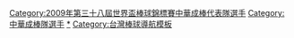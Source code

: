 {{Navbox
|bodyclass=hlist

|name  = 2009年第三十八屆世界盃棒球錦標賽中華成棒代表隊
|title = [[2009年世界盃棒球錦標賽|<span style="color:white;">2009年第三十八屆世界盃棒球錦標賽</span>]][[中華成棒隊|<span style="color:white;">中華成棒代表隊</span>]]

|titlestyle = background: navy; color: red;
|groupstyle = background: navy; color: #FFFFFF;

|group1=總教練
|list1= 
*3 [[葉志仙]]（[[輔仁大學棒球隊|輔仁]]）

|group2 = 教練
|list2= 
*1 [[吳文裕]]（[[合作金庫棒球隊|合庫]]） 
* 6 [[陳威成]]（[[高苑科技大學棒球隊|高苑]]） 
* 88 [[郭泰源]]（[[中華民國棒球協會|棒協]]） 
 
|group3= 投手
|list3= 
*10 [[林煜清]]（[[國立體育大學棒球隊|台啤]]）
* 17 [[李明進]]（[[台中市威達超舜棒球隊|威達超舜]]） 
* 18 [[許竹見]]（[[台中市威達超舜棒球隊|威達超舜]]） 
* 19 [[王溢正]]（[[Lamigo桃猿|熊訓]]） 
* 28 [[唐嘉駿]]（[[合作金庫棒球隊|合庫]]） 
* 41 [[王鏡銘]]（[[統一7-ELEVEn獅|獅訓]]） 
* 52 [[林彥峰]]（[[台北市成棒隊|北市]]） 
* 69 [[林旺億]]（[[波士頓紅襪隊|紅襪]][[洛威旋球|短期1A]]） 
* 77 [[林晨樺]]（[[文化大學棒球隊|文化]]）
* 81 [[廖文揚]]（[[文化大學棒球隊|文化]]）
* 99 [[黃志龍]]（[[國立體育大學棒球隊|台啤]]） 

|group4= 捕手
|list4= 
*8 [[王信民]]（[[台北市成棒隊|北市]]）
* 15 [[林琨笙]]（[[國立臺灣體育學院棒球隊|台體]]）
* [[林泓育]]（[[Lamigo桃猿|熊訓]]）

|group5= 內野手
|list5= 
*13 [[郭銘仁]]（[[桃園航空城棒球隊|桃園]]） 
* 23 [[林加祐]]（[[合作金庫棒球隊|合庫]]）
* 24 [[羅博宇]]（[[國立臺灣體育學院棒球隊|台體]]） 
* 27 [[林志祥]]（[[文化大學棒球隊|文化]]） 
* 30 [[林國民]]（[[興農牛|牛訓]]）
* 98 [[林瀚]]（[[合作金庫棒球隊|合庫]]） 

|group6= 外野手
|list6= 
*4 [[林根緯]]（[[兄弟象|象訓]]） 
* 7 [[郭岱詠]]（[[台北市成棒隊|北市]]） 
* 12 [[張家浩]]（[[台中市威達超舜棒球隊|威達超舜]]）
* 62 [[吳宗峻]]（[[興農牛|牛訓]]）
}}<includeonly>[[Category:2009年第三十八屆世界盃棒球錦標賽中華成棒代表隊選手]][[Category:中華成棒隊選手]]</includeonly><noinclude>
[[Category:2009年第三十八屆世界盃棒球錦標賽中華成棒代表隊選手|*]]
[[Category:台灣棒球導航模板]]
</noinclude>